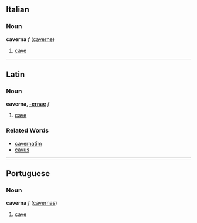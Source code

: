 ==Italian==
===Noun===
'''caverna''' ''f'' ([[caverne]])

# [[cave]]

----

==Latin==
===Noun===
'''caverna, [[Wiktionary Appendix:Latin first declension|-ernae]]''' ''f''

# [[cave]]
===Related Words===
*[[cavernatim]]
*[[cavus]]
----

==Portuguese==
===Noun===
'''caverna''' ''f'' ([[cavernas]])

# [[cave]]